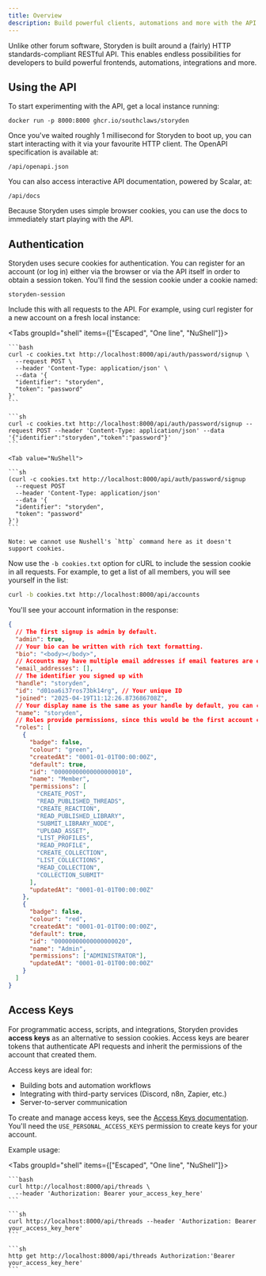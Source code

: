 ```yaml
---
title: Overview
description: Build powerful clients, automations and more with the API.
---
```



Unlike other forum software, Storyden is built around a (fairly) HTTP standards-compliant RESTful API. This enables endless possibilities for developers to build powerful frontends, automations, integrations and more.

## Using the API

To start experimenting with the API, get a local instance running:

```
docker run -p 8000:8000 ghcr.io/southclaws/storyden
```

Once you've waited roughly 1 millisecond for Storyden to boot up, you can start interacting with it via your favourite HTTP client. The OpenAPI specification is available at:

```
/api/openapi.json
```

You can also access interactive API documentation, powered by Scalar, at:

```
/api/docs
```

Because Storyden uses simple browser cookies, you can use the docs to immediately start playing with the API.

## Authentication

Storyden uses secure cookies for authentication. You can register for an account (or log in) either via the browser or via the API itself in order to obtain a session token. You'll find the session cookie under a cookie named:

```
storyden-session
```

Include this with all requests to the API. For example, using curl register for a new account on a fresh local instance:

<Tabs groupId="shell" items={["Escaped", "One line", "NuShell"]}>
  <Tab value="Escaped">

    ```bash
    curl -c cookies.txt http://localhost:8000/api/auth/password/signup \
      --request POST \
      --header 'Content-Type: application/json' \
      --data '{
      "identifier": "storyden",
      "token": "password"
    }'
    ```

  </Tab>

  <Tab value="One line">

    ```sh
    curl -c cookies.txt http://localhost:8000/api/auth/password/signup --request POST --header 'Content-Type: application/json' --data '{"identifier":"storyden","token":"password"}'
    ```

  </Tab>

    <Tab value="NuShell">

    ```sh
    (curl -c cookies.txt http://localhost:8000/api/auth/password/signup
      --request POST
      --header 'Content-Type: application/json'
      --data '{
      "identifier": "storyden",
      "token": "password"
    }')
    ```

    Note: we cannot use Nushell's `http` command here as it doesn't support cookies.

  </Tab>

</Tabs>

Now use the `-b cookies.txt` option for cURL to include the session cookie in all requests. For example, to get a list of all members, you will see yourself in the list:

```bash
curl -b cookies.txt http://localhost:8000/api/accounts
```

You'll see your account information in the response:

```json
{
  // The first signup is admin by default.
  "admin": true,
  // Your bio can be written with rich text formatting.
  "bio": "<body></body>",
  // Accounts may have multiple email addresses if email features are enabled.
  "email_addresses": [],
  // The identifier you signed up with
  "handle": "storyden",
  "id": "d01oa6i37ros73bk14rg", // Your unique ID
  "joined": "2025-04-19T11:12:26.873686708Z",
  // Your display name is the same as your handle by default, you can change this to anything you want.
  "name": "storyden",
  // Roles provide permissions, since this would be the first account created, it receives both the Member role with default permissions and the Admin role with all permissions denoted by "ADMINISTRATOR".
  "roles": [
    {
      "badge": false,
      "colour": "green",
      "createdAt": "0001-01-01T00:00:00Z",
      "default": true,
      "id": "00000000000000000010",
      "name": "Member",
      "permissions": [
        "CREATE_POST",
        "READ_PUBLISHED_THREADS",
        "CREATE_REACTION",
        "READ_PUBLISHED_LIBRARY",
        "SUBMIT_LIBRARY_NODE",
        "UPLOAD_ASSET",
        "LIST_PROFILES",
        "READ_PROFILE",
        "CREATE_COLLECTION",
        "LIST_COLLECTIONS",
        "READ_COLLECTION",
        "COLLECTION_SUBMIT"
      ],
      "updatedAt": "0001-01-01T00:00:00Z"
    },
    {
      "badge": false,
      "colour": "red",
      "createdAt": "0001-01-01T00:00:00Z",
      "default": true,
      "id": "00000000000000000020",
      "name": "Admin",
      "permissions": ["ADMINISTRATOR"],
      "updatedAt": "0001-01-01T00:00:00Z"
    }
  ]
}
```

## Access Keys

For programmatic access, scripts, and integrations, Storyden provides **access keys** as an alternative to session cookies. Access keys are bearer tokens that authenticate API requests and inherit the permissions of the account that created them.

Access keys are ideal for:

- Building bots and automation workflows
- Integrating with third-party services (Discord, n8n, Zapier, etc.)
- Server-to-server communication

To create and manage access keys, see the [Access Keys documentation](/docs/operation/access-keys). You'll need the `USE_PERSONAL_ACCESS_KEYS` permission to create keys for your account.

Example usage:

<Tabs groupId="shell" items={["Escaped", "One line", "NuShell"]}>
  <Tab value="Escaped">

    ```bash
    curl http://localhost:8000/api/threads \
      --header 'Authorization: Bearer your_access_key_here'
    ```

  </Tab>

  <Tab value="One line">

    ```sh
    curl http://localhost:8000/api/threads --header 'Authorization: Bearer your_access_key_here'
    ```

  </Tab>

  <Tab value="NuShell">

    ```sh
    http get http://localhost:8000/api/threads Authorization:'Bearer your_access_key_here'
    ```

  </Tab>

</Tabs>
